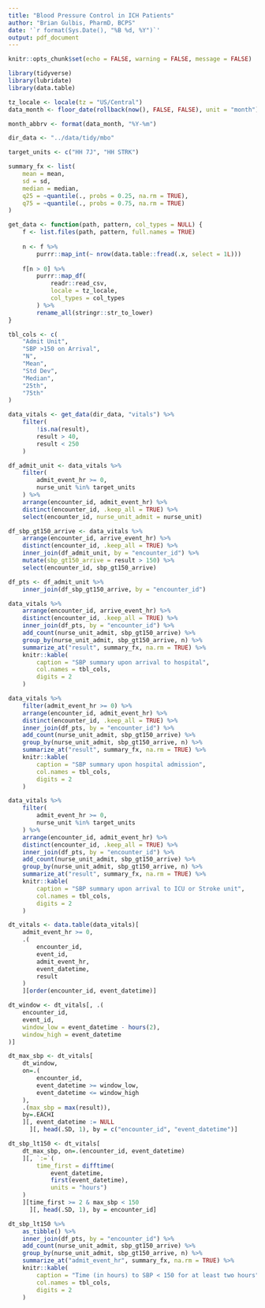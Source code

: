 ```yaml
---
title: "Blood Pressure Control in ICH Patients"
author: "Brian Gulbis, PharmD, BCPS"
date: '`r format(Sys.Date(), "%B %d, %Y")`'
output: pdf_document
---
```


```r
knitr::opts_chunk$set(echo = FALSE, warning = FALSE, message = FALSE)
```

```r
library(tidyverse)
library(lubridate)
library(data.table)

tz_locale <- locale(tz = "US/Central")
data_month <- floor_date(rollback(now(), FALSE, FALSE), unit = "month")

month_abbrv <- format(data_month, "%Y-%m")

dir_data <- "../data/tidy/mbo"

target_units <- c("HH 7J", "HH STRK")

summary_fx <- list(
    mean = mean, 
    sd = sd, 
    median = median,
    q25 = ~quantile(., probs = 0.25, na.rm = TRUE),
    q75 = ~quantile(., probs = 0.75, na.rm = TRUE)
)

get_data <- function(path, pattern, col_types = NULL) {
    f <- list.files(path, pattern, full.names = TRUE)
    
    n <- f %>%
        purrr::map_int(~ nrow(data.table::fread(.x, select = 1L)))
    
    f[n > 0] %>%
        purrr::map_df(
            readr::read_csv,
            locale = tz_locale,
            col_types = col_types
        ) %>%
        rename_all(stringr::str_to_lower)
}

tbl_cols <- c(
    "Admit Unit",
    "SBP >150 on Arrival",
    "N",
    "Mean",
    "Std Dev",
    "Median",
    "25th",
    "75th"
)

```

```r
data_vitals <- get_data(dir_data, "vitals") %>%
    filter(
        !is.na(result),
        result > 40,
        result < 250
    )

df_admit_unit <- data_vitals %>%
    filter(
        admit_event_hr >= 0,
        nurse_unit %in% target_units
    ) %>%
    arrange(encounter_id, admit_event_hr) %>%
    distinct(encounter_id, .keep_all = TRUE) %>%
    select(encounter_id, nurse_unit_admit = nurse_unit)

df_sbp_gt150_arrive <- data_vitals %>%
    arrange(encounter_id, arrive_event_hr) %>%
    distinct(encounter_id, .keep_all = TRUE) %>%
    inner_join(df_admit_unit, by = "encounter_id") %>%
    mutate(sbp_gt150_arrive = result > 150) %>%
    select(encounter_id, sbp_gt150_arrive)

df_pts <- df_admit_unit %>%
    inner_join(df_sbp_gt150_arrive, by = "encounter_id")
```

```r
data_vitals %>%
    arrange(encounter_id, arrive_event_hr) %>%
    distinct(encounter_id, .keep_all = TRUE) %>%
    inner_join(df_pts, by = "encounter_id") %>%
    add_count(nurse_unit_admit, sbp_gt150_arrive) %>%
    group_by(nurse_unit_admit, sbp_gt150_arrive, n) %>%
    summarize_at("result", summary_fx, na.rm = TRUE) %>%
    knitr::kable(
        caption = "SBP summary upon arrival to hospital",
        col.names = tbl_cols,
        digits = 2
    )

```


```r
data_vitals %>%
    filter(admit_event_hr >= 0) %>%
    arrange(encounter_id, admit_event_hr) %>%
    distinct(encounter_id, .keep_all = TRUE) %>%
    inner_join(df_pts, by = "encounter_id") %>%
    add_count(nurse_unit_admit, sbp_gt150_arrive) %>%
    group_by(nurse_unit_admit, sbp_gt150_arrive, n) %>%
    summarize_at("result", summary_fx, na.rm = TRUE) %>%
    knitr::kable(
        caption = "SBP summary upon hospital admission",
        col.names = tbl_cols,
        digits = 2
    )
```

```r
data_vitals %>%
    filter(
        admit_event_hr >= 0,
        nurse_unit %in% target_units
    ) %>%
    arrange(encounter_id, admit_event_hr) %>%
    distinct(encounter_id, .keep_all = TRUE) %>%
    inner_join(df_pts, by = "encounter_id") %>%
    add_count(nurse_unit_admit, sbp_gt150_arrive) %>%
    group_by(nurse_unit_admit, sbp_gt150_arrive, n) %>%
    summarize_at("result", summary_fx, na.rm = TRUE) %>%
    knitr::kable(
        caption = "SBP summary upon arrival to ICU or Stroke unit",
        col.names = tbl_cols,
        digits = 2
    )
```


```r
dt_vitals <- data.table(data_vitals)[
    admit_event_hr >= 0,
    .(
        encounter_id, 
        event_id,
        admit_event_hr, 
        event_datetime, 
        result
    )
    ][order(encounter_id, event_datetime)]

dt_window <- dt_vitals[, .(
    encounter_id, 
    event_id, 
    window_low = event_datetime - hours(2), 
    window_high = event_datetime
)]

dt_max_sbp <- dt_vitals[
    dt_window, 
    on=.(
        encounter_id, 
        event_datetime >= window_low, 
        event_datetime <= window_high
    ), 
    .(max_sbp = max(result)), 
    by=.EACHI
    ][, event_datetime := NULL
      ][, head(.SD, 1), by = c("encounter_id", "event_datetime")]

dt_sbp_lt150 <- dt_vitals[
    dt_max_sbp, on=.(encounter_id, event_datetime)
    ][, `:=`(
        time_first = difftime(
            event_datetime, 
            first(event_datetime), 
            units = "hours")
    )
    ][time_first >= 2 & max_sbp < 150
      ][, head(.SD, 1), by = encounter_id]

dt_sbp_lt150 %>%
    as_tibble() %>%
    inner_join(df_pts, by = "encounter_id") %>%
    add_count(nurse_unit_admit, sbp_gt150_arrive) %>%
    group_by(nurse_unit_admit, sbp_gt150_arrive, n) %>%
    summarize_at("admit_event_hr", summary_fx, na.rm = TRUE) %>%
    knitr::kable(
        caption = "Time (in hours) to SBP < 150 for at least two hours",
        col.names = tbl_cols,
        digits = 2
    )
```

